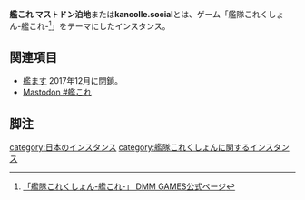 {{小文字}}
{{Infobox instance
| Name          = {{Ruby|'''艦これ マストドン泊地'''|かんこれマストドンはくち}}
| Domain        = https://kancolle.social
| Admin         = [https://kancolle.social/@Yashima やしま＠管理人]
| Country       = 日本
| Start         = 2017年12月12日<ref>https://twitter.com/AquilaYashima/status/940561622992486402</ref>
| Kifu          = [http://www.msf.or.jp/ 国境なき医師団日本]
}}'''艦これ マストドン泊地'''または'''kancolle.social'''とは、ゲーム「艦隊これくしょん-艦これ-<ref>[http://www.dmm.com/netgame/feature/kancolle.html 「艦隊これくしょん-艦これ-」 DMM GAMES公式ページ]</ref>」をテーマにしたインスタンス。

==関連項目==
* [[艦ます]] 2017年12月に閉鎖。
* [[recode.macro.tokyo|Mastodon #艦これ]]

==脚注==
<references />

{{DEFAULTSORT:kancollesocial}}
[[category:日本のインスタンス]]
[[category:艦隊これくしょんに関するインスタンス]]